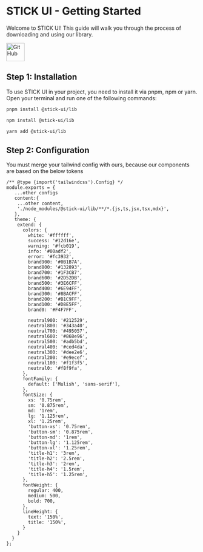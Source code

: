 
<Meta title="STICK UI/Getting Started" />

# STICK UI - Getting Started

Welcome to STICK UI! This guide will walk you through the process of downloading and using our library.

<a href="https://github.com/Merces-dev/STICK-UI" target="_blank">
  <img
    src="https://github.com/fluidicon.png"
    alt="GitHub"
    width="48"
    height="48"
  />
</a>

## Step 1: Installation

To use STICK UI in your project, you need to install it via pnpm, npm or yarn. Open your terminal and run one of the following commands:

```bash
pnpm install @stick-ui/lib
```

```bash
npm install @stick-ui/lib
```

```bash
yarn add @stick-ui/lib
```

## Step 2: Configuration

You must merge your tailwind config with ours, because our components are based on the below tokens

```
/** @type {import('tailwindcss').Config} */
module.exports = {
   ...other configs
   content:{
    ...other content,
    './node_modules/@stick-ui/lib/**/*.{js,ts,jsx,tsx,mdx}',
   },
   theme: {
    extend: {
      colors: {
        white: '#ffffff',
        success: '#12d16e',
        warning: '#fcb019',
        info: '#00adf2',
        error: '#fc3932',
        brand900: '#0B1B7A',
        brand800: '#132893',
        brand700: '#1F3CB7',
        brand600: '#2D52DB',
        brand500: '#3E6CFF',
        brand400: '#6E94FF',
        brand300: '#8BACFF',
        brand200: '#B1C9FF',
        brand100: '#D8E5FF',
        brand0: '#F4F7FF',

        neutral900: '#212529',
        neutral800: '#343a40',
        neutral700: '#495057',
        neutral600: '#868e96',
        neutral500: '#adb5bd',
        neutral400: '#ced4da',
        neutral300: '#dee2e6',
        neutral200: '#e9ecef',
        neutral100: '#f1f3f5',
        neutral0: '#f8f9fa',
      },
      fontFamily: {
        default: ['Mulish', 'sans-serif'],
      },
      fontSize: {
        xs: '0.75rem',
        sm: '0.875rem',
        md: '1rem',
        lg: '1.125rem',
        xl: '1.25rem',
        'button-xs': '0.75rem',
        'button-sm': '0.875rem',
        'button-md': '1rem',
        'button-lg': '1.125rem',
        'button-xl': '1.25rem',
        'title-h1': '3rem',
        'title-h2': '2.5rem',
        'title-h3': '2rem',
        'title-h4': '1.5rem',
        'title-h5': '1.25rem',
      },
      fontWeight: {
        regular: 400,
        medium: 500,
        bold: 700,
      },
      lineHeight: {
        text: '150%',
        title: '150%',
      }
    }
  }
};


```

